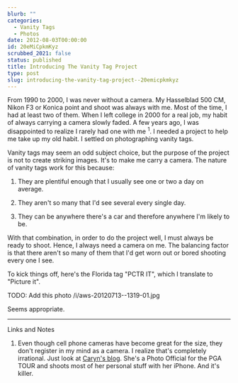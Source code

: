 ```yaml
---
blurb: ""
categories:
  - Vanity Tags
  - Photos
date: 2012-08-03T00:00:00
id: 20eMiCpkmKyz
scrubbed_2021: false
status: published
title: Introducing The Vanity Tag Project
type: post
slug: introducing-the-vanity-tag-project--20emicpkmkyz
---
```


From 1990 to 2000, I was never without a camera. My Hasselblad 500 CM, Nikon F3 or Konica point and shoot was always with me. Most of the time, I had at least two of them. When I left college in 2000 for a real job, my habit of always carrying a camera slowly faded. A few years ago, I was disappointed to realize I rarely had one with me <sup>1</sup>. I needed a project to help me take up my old habit. I settled on photographing vanity tags. 

Vanity tags may seem an odd subject choice, but the purpose of the project is not to create striking images. It's to make me carry a camera. The nature of vanity tags work for this because:

1. They are plentiful enough that I usually see one or two a day on average.

2. They aren't so many that I'd see several every single day.

3. They can be anywhere there's a car and therefore anywhere I'm likely to be.

With that combination, in order to do the project well, I must always be ready to shoot. Hence, I always need a camera on me. The balancing factor is that there aren't so many of them that I'd get worn out or bored shooting every one I see.

To kick things off, here's the Florida tag "PCTR IT", which I translate to "Picture it".

TODO: Add this photo /i/aws-20120713--1319-01.jpg 

Seems appropriate. 

---

Links and Notes

1. Even though cell phone cameras have become great for the size, they don't register in my mind as a camera. I realize that's completely irrational. Just look at [Caryn's blog](http://blog.icaryn.com/). She's a Photo Official for the PGA TOUR and shoots most of her personal stuff with her iPhone. And it's killer.